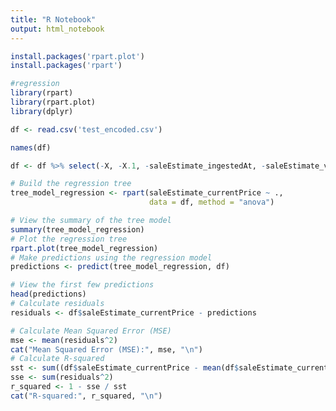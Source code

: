 ```yaml
---
title: "R Notebook"
output: html_notebook
---
```

```r
install.packages('rpart.plot')
install.packages('rpart')
```

```r
#regression
library(rpart)
library(rpart.plot)
library(dplyr)
```
```r
df <- read.csv('test_encoded.csv')
```
```r
names(df)
```
```r
df <- df %>% select(-X, -X.1, -saleEstimate_ingestedAt, -saleEstimate_valueChange.saleDate, -history_date)
```



```r
# Build the regression tree
tree_model_regression <- rpart(saleEstimate_currentPrice ~ ., 
                               data = df, method = "anova")
```


```r
# View the summary of the tree model
summary(tree_model_regression)
# Plot the regression tree
rpart.plot(tree_model_regression)
# Make predictions using the regression model
predictions <- predict(tree_model_regression, df)
```


```r
# View the first few predictions
head(predictions)
# Calculate residuals
residuals <- df$saleEstimate_currentPrice - predictions
```


```r
# Calculate Mean Squared Error (MSE)
mse <- mean(residuals^2)
cat("Mean Squared Error (MSE):", mse, "\n")
# Calculate R-squared
sst <- sum((df$saleEstimate_currentPrice - mean(df$saleEstimate_currentPrice))^2)
sse <- sum(residuals^2)
r_squared <- 1 - sse / sst
cat("R-squared:", r_squared, "\n")
```

